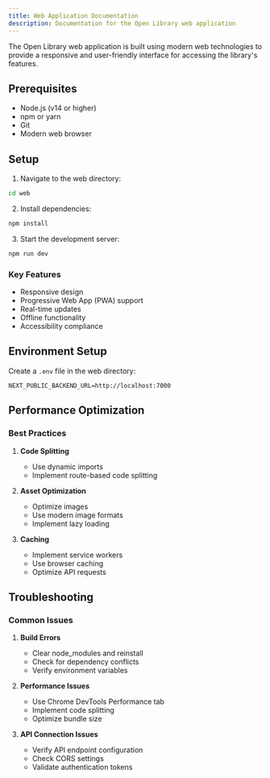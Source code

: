```yaml
---
title: Web Application Documentation
description: Documentation for the Open Library web application
---
```




The Open Library web application is built using modern web technologies to provide a responsive and user-friendly interface for accessing the library's features.

## Prerequisites

- Node.js (v14 or higher)
- npm or yarn
- Git
- Modern web browser

## Setup

1. Navigate to the web directory:

```bash
cd web
```

2. Install dependencies:

```bash
npm install
```

3. Start the development server:

```bash
npm run dev
```



### Key Features

- Responsive design
- Progressive Web App (PWA) support
- Real-time updates
- Offline functionality
- Accessibility compliance

## Environment Setup

Create a `.env` file in the web directory:

```env
NEXT_PUBLIC_BACKEND_URL=http://localhost:7000
```




## Performance Optimization

### Best Practices

1. **Code Splitting**

   - Use dynamic imports
   - Implement route-based code splitting

2. **Asset Optimization**

   - Optimize images
   - Use modern image formats
   - Implement lazy loading

3. **Caching**
   - Implement service workers
   - Use browser caching
   - Optimize API requests




## Troubleshooting

### Common Issues

1. **Build Errors**

   - Clear node_modules and reinstall
   - Check for dependency conflicts
   - Verify environment variables

2. **Performance Issues**

   - Use Chrome DevTools Performance tab
   - Implement code splitting
   - Optimize bundle size

3. **API Connection Issues**
   - Verify API endpoint configuration
   - Check CORS settings
   - Validate authentication tokens
